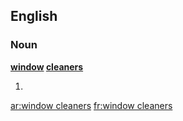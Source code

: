 ==English==

===Noun===
'''[[window]] [[cleaner]]s'''

# {{plural of|[[window cleaner]]}}

[[ar:window cleaners]]
[[fr:window cleaners]]